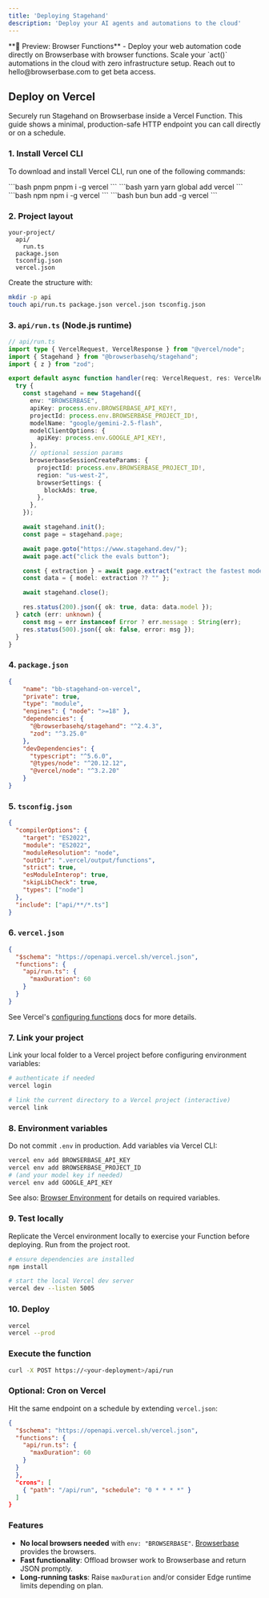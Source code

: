 ```yaml
---
title: 'Deploying Stagehand'
description: 'Deploy your AI agents and automations to the cloud'
---
```


<Tip>
**🌟 Preview: Browser Functions** - Deploy your web automation code directly on Browserbase with browser functions. Scale your `act()` automations in the cloud with zero infrastructure setup. Reach out to hello@browserbase.com to get beta access.
</Tip>

## Deploy on Vercel

Securely run Stagehand on Browserbase inside a Vercel Function. This guide shows a minimal, production-safe HTTP endpoint you can call directly or on a schedule.

### 1. Install Vercel CLI

To download and install Vercel CLI, run one of the following commands:

<CodeGroup>
```bash pnpm
pnpm i -g vercel
```
```bash yarn
yarn global add vercel
```
```bash npm
npm i -g vercel
```
```bash bun
bun add -g vercel
```
</CodeGroup>

### 2. Project layout

```text
your-project/
  api/
    run.ts
  package.json
  tsconfig.json
  vercel.json
```

Create the structure with:

```bash
mkdir -p api
touch api/run.ts package.json vercel.json tsconfig.json
```

### 3. `api/run.ts` (Node.js runtime)

```typescript
// api/run.ts
import type { VercelRequest, VercelResponse } from "@vercel/node";
import { Stagehand } from "@browserbasehq/stagehand";
import { z } from "zod";

export default async function handler(req: VercelRequest, res: VercelResponse): Promise<void> {
  try {
    const stagehand = new Stagehand({
      env: "BROWSERBASE",
      apiKey: process.env.BROWSERBASE_API_KEY!,
      projectId: process.env.BROWSERBASE_PROJECT_ID!,
      modelName: "google/gemini-2.5-flash",
      modelClientOptions: {
        apiKey: process.env.GOOGLE_API_KEY!,
      },
      // optional session params
      browserbaseSessionCreateParams: {
        projectId: process.env.BROWSERBASE_PROJECT_ID!,
        region: "us-west-2",
        browserSettings: {
          blockAds: true,
        },
      },
    });

    await stagehand.init();
    const page = stagehand.page;

    await page.goto("https://www.stagehand.dev/");
    await page.act("click the evals button");

    const { extraction } = await page.extract("extract the fastest model");
    const data = { model: extraction ?? "" };

    await stagehand.close();

    res.status(200).json({ ok: true, data: data.model });
  } catch (err: unknown) {
    const msg = err instanceof Error ? err.message : String(err);
    res.status(500).json({ ok: false, error: msg });
  }
}
```

### 4. `package.json`

```json
{
    "name": "bb-stagehand-on-vercel",
    "private": true,
    "type": "module",
    "engines": { "node": ">=18" },
    "dependencies": {
      "@browserbasehq/stagehand": "^2.4.3",
      "zod": "^3.25.0"
    },
    "devDependencies": {
      "typescript": "^5.6.0",
      "@types/node": "^20.12.12",
      "@vercel/node": "^3.2.20"
    }
}
```

### 5. `tsconfig.json`

```json
{
  "compilerOptions": {
    "target": "ES2022",
    "module": "ES2022",
    "moduleResolution": "node",
    "outDir": ".vercel/output/functions",
    "strict": true,
    "esModuleInterop": true,
    "skipLibCheck": true,
    "types": ["node"]
  },
  "include": ["api/**/*.ts"]
}
```

### 6. `vercel.json`

```json
{
  "$schema": "https://openapi.vercel.sh/vercel.json",
  "functions": {
    "api/run.ts": {
      "maxDuration": 60
    }
  }
}
```

See Vercel's [configuring functions](https://vercel.com/docs/functions/configuring-functions) docs for more details.

### 7. Link your project

Link your local folder to a Vercel project before configuring environment variables:

```bash
# authenticate if needed
vercel login

# link the current directory to a Vercel project (interactive)
vercel link
```

### 8. Environment variables

Do not commit `.env` in production. Add variables via Vercel CLI:

```bash
vercel env add BROWSERBASE_API_KEY
vercel env add BROWSERBASE_PROJECT_ID
# (and your model key if needed)
vercel env add GOOGLE_API_KEY
```

See also: [Browser Environment](configuration/browser#browserbase-environment) for details on required variables.

### 9. Test locally

Replicate the Vercel environment locally to exercise your Function before deploying. Run from the project root.

```bash
# ensure dependencies are installed
npm install

# start the local Vercel dev server
vercel dev --listen 5005
```

### 10. Deploy

```bash
vercel
vercel --prod
```

### Execute the function

```bash
curl -X POST https://<your-deployment>/api/run
```

### Optional: Cron on Vercel

Hit the same endpoint on a schedule by extending `vercel.json`:

```json
{
  "$schema": "https://openapi.vercel.sh/vercel.json",
  "functions": {
    "api/run.ts": {
      "maxDuration": 60
    }
  }
  },
  "crons": [
    { "path": "/api/run", "schedule": "0 * * * *" }
  ]
}
```

### Features
- **No local browsers needed** with `env: "BROWSERBASE"`. [Browserbase](https://www.browserbase.com/) provides the browsers.
- **Fast functionality**: Offload browser work to Browserbase and return JSON promptly.
- **Long-running tasks**: Raise `maxDuration` and/or consider Edge runtime limits depending on plan.

